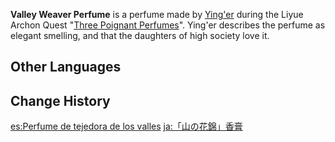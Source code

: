 {{See also|Fate's Yearning Perfume|Golden House Maiden Perfume}}
{{Item Infobox
|id           = 100498
|image        = Item Valley Weaver Perfume.png
|type         = Quest Items
|description  = A perfume decocted from a special breed of [[Silk Flower]].<br />
It releases a thick, oppressive aroma. They say that it is very popular among the daughters of wealthy families.
|source1      = Obtained during the [[Three Poignant Perfumes]] quest in [[Liyue]]
}}
'''Valley Weaver Perfume''' is a perfume made by [[Ying'er]] during the Liyue Archon Quest "[[Three Poignant Perfumes]]". Ying'er describes the perfume as elegant smelling, and that the daughters of high society love it.

==Other Languages==
{{Other Languages
|default_hidden = 1
|en      = Valley Weaver Perfume
|zhs     = 「山阴锦簇」香膏
|zhs_rm  = "Shānyīn Jǐncù" Xiāng Gāo
|zht     = 「山陰錦簇」香膏
|zht_rm  = "Shānyīn Jǐncù" Xiāng Gāo
|ja      = 「山の花錦」香膏
|ja_rm   = "Yama no Hananishiki" Koukou
|ko      = 「산음금족」 향고
|ko_rm   = "Saneumgeumjok" Hyanggo
|es      = Perfume de tejedora de los valles
|fr      = Baume de tisserande de la vallée
|ru      = Масло «Горной ткачихи»
|th      = น้ำหอม "Valley Weaver"
|th_rm   = Nam Hom "Valley Weaver"
|vi      = Sáp thơm "Sơn Âm Cẩm Thốc"
|de      = Duftessenz „Bergbrokat“
|id      = Parfum Penenun Lembah
|pt      = Perfume de "Tecedor dos Vales"
|tr      = Vadi Çulhası Parfümü
|it      = Profumo di Tessivalle
}}

==Change History==
{{Change History|1.0}}

[[es:Perfume de tejedora de los valles]]
[[ja:「山の花錦」香膏]]